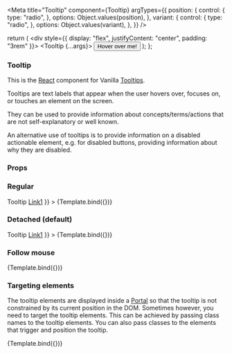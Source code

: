 
<Meta
  title="Tooltip"
  component={Tooltip}
  argTypes={{
    position: {
      control: {
        type: "radio",
      },
      options: Object.values(position),
    },
    variant: {
      control: {
        type: "radio",
      },
      options: Object.values(variant),
    },
  }}
/>

  return (
    <div style={{ display: "flex", justifyContent: "center", padding: "3rem" }}>
      <Tooltip {...args}>
        <Button className="u-no-margin--bottom">Hover over me!</Button>
      </Tooltip>
    </div>
  );
};

### Tooltip

This is the [React](https://reactjs.org/) component for Vanilla [Tooltips](https://vanillaframework.io/docs/patterns/tooltips).

Tooltips are text labels that appear when the user hovers over, focuses on, or touches an element on the screen.

They can be used to provide information about concepts/terms/actions that are not self-explanatory or well known.

An alternative use of tooltips is to provide information on a disabled actionable element, e.g. for disabled buttons, providing information about why they are disabled.

### Props

<ArgsTable of={Tooltip} />

### Regular

<Canvas>
  <Story
    name="Regular"
    args={{
      variant: "regular",
      position: "right",
      message: <>Tooltip <a href="#todo" target="_blank">Link1</a></>
    }}
  >
    {Template.bind({})}
  </Story>
</Canvas>

### Detached (default)

<Canvas>
  <Story
    name="Detached (default)"
    args={{
      variant: "detached",
      message: <>Tooltip <a href="#todo" target="_blank">Link1</a></>
    }}
  >
    {Template.bind({})}
  </Story>
</Canvas>

### Follow mouse

<Canvas>
  <Story
    name="Follow mouse"
    args={{
      variant: "detached",
      followMouse: true,
      message: "Tooltip message to display.",
      position: "top-center",
    }}
  >
    {Template.bind({})}
  </Story>
</Canvas>

### Targeting elements

The tooltip elements are displayed inside a [Portal](https://reactjs.org/docs/portals.html) so that the tooltip is not constrained by its current position in the DOM.
Sometimes however, you need to target the tooltip elements. This can be achieved by passing class names to the tooltip elements. You can also pass classes to the elements that trigger and position the tooltip.

<Canvas>
  <Story
    name="Targeting elements"
    args={{
      variant: "detached",
      className: "custom-wrapping-class",
      positionElementClassName: "custom-position-class",
      tooltipClassName: "custom-tooltip-class",
      message: "Tooltip message to display.",
    }}
  >
    {Template.bind({})}
  </Story>
</Canvas>
